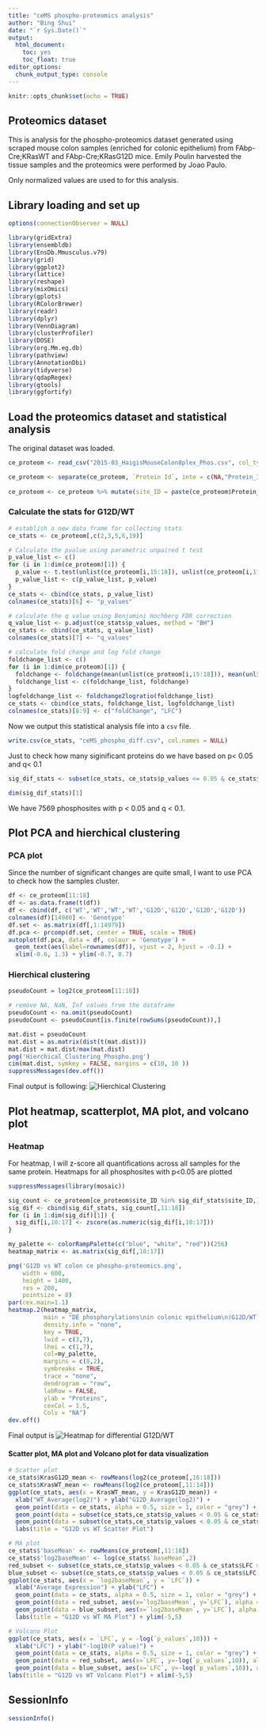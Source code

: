```yaml
---
title: "ceMS phospho-proteomics analysis"
author: "Bing Shui"
date: "`r Sys.Date()`"
output: 
  html_document:
    toc: yes
    toc_float: true
editor_options: 
  chunk_output_type: console
---
```


```r
knitr::opts_chunk$set(echo = TRUE)
```

## Proteomics dataset 
This is analysis for the phospho-proteomics dataset generated using scraped mouse colon samples (enriched for colonic epithelium) from FAbp-Cre;KRasWT and FAbp-Cre;KRasG12D mice. Emily Poulin harvested the tissue samples and the proteomics were performed by Joao Paulo.

Only normalized values are used to for this analysis.

## Library loading and set up
```r
options(connectionObserver = NULL)

library(gridExtra)
library(ensembldb)
library(EnsDb.Mmusculus.v79)
library(grid)
library(ggplot2)
library(lattice)
library(reshape)
library(mixOmics)
library(gplots)
library(RColorBrewer)
library(readr)
library(dplyr)
library(VennDiagram)
library(clusterProfiler)
library(DOSE)
library(org.Mm.eg.db)
library(pathview)
library(AnnotationDbi)
library(tidyverse)
library(qdapRegex)
library(gtools)
library(ggfortify)
```

## Load the proteomics dataset and statistical analysis
The original dataset was loaded.
```r
ce_proteom <- read_csv("2015-03_HaigisMouseColon8plex_Phos.csv", col_types = cols(`Site Position` = "c"))

ce_proteom <- separate(ce_proteom, `Protein Id`, into = c(NA,"Protein_ID",NA), sep = "\\|") 
  
ce_proteom <- ce_proteom %>% mutate(site_ID = paste(ce_proteom$Protein_ID, ce_proteom$`Site Position`, sep = "_"))

```

### Calculate the stats for G12D/WT
```r
# establish a new data frame for collecting stats
ce_stats <- ce_proteom[,c(2,3,5,6,19)] 

# Calculate the pvalue using parametric unpaired t test
p_value_list <- c()
for (i in 1:dim(ce_proteom)[1]) {
  p_value <- t.test(unlist(ce_proteom[i,15:18]), unlist(ce_proteom[i,11:14]), paired = FALSE)$p.value
  p_value_list <- c(p_value_list, p_value)
}
ce_stats <- cbind(ce_stats, p_value_list)
colnames(ce_stats)[6] <- "p_values" 

# calculate the q value using Benjamini Hochberg FDR correction
q_value_list <- p.adjust(ce_stats$p_values, method = "BH")
ce_stats <- cbind(ce_stats, q_value_list)
colnames(ce_stats)[7] <- "q_values"

# calculate fold change and log fold change
foldchange_list <- c()
for (i in 1:dim(ce_proteom)[1]) {
  foldchange <- foldchange(mean(unlist(ce_proteom[i,15:18])), mean(unlist(ce_proteom[i,11:14])))
  foldchange_list <- c(foldchange_list, foldchange)
}
logfoldchange_list <- foldchange2logratio(foldchange_list)
ce_stats <- cbind(ce_stats, foldchange_list, logfoldchange_list)
colnames(ce_stats)[8:9] <- c("foldChange", "LFC")
```

Now we output this statistical analysis file into a `csv` file.
```r
write.csv(ce_stats, "ceMS_phospho_diff.csv", col.names = NULL)
```

Just to check how many siginificant proteins do we have based on p< 0.05 and q< 0.1
```r
sig_dif_stats <- subset(ce_stats, ce_stats$p_values <= 0.05 & ce_stats$q_values <= 0.1)

dim(sig_dif_stats)[1]
```

We have 7569 phosphosites with p < 0.05 and q < 0.1.

## Plot PCA and hierchical clustering
### PCA plot
Since the number of significant changes are quite small, I want to use PCA to check how the samples cluster.
```r
df <- ce_proteom[11:18]
df <- as.data.frame(t(df))
df <- cbind(df, c('WT','WT','WT','WT','G12D','G12D','G12D','G12D'))
colnames(df)[14980] <- 'Genotype'
df.set <- as.matrix(df[,1:14979])
df.pca <- prcomp(df.set, center = TRUE, scale = TRUE)
autoplot(df.pca, data = df, colour = 'Genotype') +
  geom_text(aes(label=rownames(df)), vjust = 2, hjust = -0.1) +
  xlim(-0.6, 1.3) + ylim(-0.7, 0.7)
```

### Hierchical clustering
```r
pseudoCount = log2(ce_proteom[11:18])

# remove NA, NaN, Inf values from the dataframe
pseudoCount <- na.omit(pseudoCount)
pseudoCount <- pseudoCount[is.finite(rowSums(pseudoCount)),]

mat.dist = pseudoCount
mat.dist = as.matrix(dist(t(mat.dist)))
mat.dist = mat.dist/max(mat.dist)
png('Hierchical_Clustering_Phospho.png')
cim(mat.dist, symkey = FALSE, margins = c(10, 10 ))
suppressMessages(dev.off())
```
Final output is following:
![Hierchical Clustering](Hierchical_Clustering_Phospho.png)

## Plot heatmap, scatterplot, MA plot, and volcano plot
### Heatmap
For heatmap, I will z-score all quantifications across all samples for the same protein. Heatmaps for all phosphosites with p<0.05 are plotted
```r
suppressMessages(library(mosaic))

sig_count <- ce_proteom[ce_proteom$site_ID %in% sig_dif_stats$site_ID,]
sig_dif <- cbind(sig_dif_stats, sig_count[,11:18])
for (i in 1:dim(sig_dif)[1]) {
  sig_dif[i,10:17] <- zscore(as.numeric(sig_dif[i,10:17]))
}

my_palette <- colorRampPalette(c("blue", "white", "red"))(256)
heatmap_matrix <- as.matrix(sig_dif[,10:17])

png('G12D vs WT colon ce phospho-proteomics.png',
    width = 600,
    height = 1400,
    res = 200,
    pointsize = 8)
par(cex.main=1.1)
heatmap.2(heatmap_matrix,
          main = "DE phosphorylations\nin colonic epithelium\n(G12D/WT) p < 0.05",
          density.info = "none",
          key = TRUE,
          lwid = c(3,7),
          lhei = c(1,7),
          col=my_palette,
          margins = c(8,2),
          symbreaks = TRUE,
          trace = "none",
          dendrogram = "row",
          labRow = FALSE,
          ylab = "Proteins",
          cexCol = 1.5,
          Colv = "NA")
dev.off()
```
Final output is ![Heatmap for differential G12D/WT](G12D vs WT colon ce phospho-proteomics.png)

#### Scatter plot, MA plot and Volcano plot for data visualization
```r
# Scatter plot
ce_stats$KrasG12D_mean <- rowMeans(log2(ce_proteom[,16:18]))
ce_stats$KrasWT_mean <- rowMeans(log2(ce_proteom[,11:14]))
ggplot(ce_stats, aes(x = KrasWT_mean, y = KrasG12D_mean)) +
  xlab("WT_Average(log2)") + ylab("G12D_Average(log2)") + 
  geom_point(data = ce_stats, alpha = 0.5, size = 1, color = "grey") +
  geom_point(data = subset(ce_stats,ce_stats$p_values < 0.05 & ce_stats$LFC > 0), alpha = 0.5, size = 1, color = "red") +
  geom_point(data = subset(ce_stats,ce_stats$p_values < 0.05 & ce_stats$LFC < 0), alpha = 0.5, size = 1, color = "blue") +
  labs(title = "G12D vs WT Scatter Plot")

# MA plot
ce_stats$'baseMean' <- rowMeans(ce_proteom[,11:18])
ce_stats$'log2baseMean' <- log(ce_stats$`baseMean`,2)
red_subset <- subset(ce_stats,ce_stats$p_values < 0.05 & ce_stats$LFC > 0)
blue_subset <- subset(ce_stats,ce_stats$p_values < 0.05 & ce_stats$LFC < 0)
ggplot(ce_stats, aes(x = `log2baseMean`, y = `LFC`)) +
  xlab("Average Expression") + ylab("LFC") +
  geom_point(data = ce_stats, alpha = 0.5, size = 1, color = "grey") +
  geom_point(data = red_subset, aes(x=`log2baseMean`, y=`LFC`), alpha = 0.5, size = 1, color = "red") +
  geom_point(data = blue_subset, aes(x=`log2baseMean`, y=`LFC`), alpha = 0.5, size = 1, color = "blue") +
  labs(title = "G12D vs WT MA Plot") + ylim(-5,5)

# Volcano Plot
ggplot(ce_stats, aes(x = `LFC`, y = -log(`p_values`,10))) +
  xlab("LFC") + ylab("-log10(P value)") + 
  geom_point(data = ce_stats, alpha = 0.5, size = 1, color = "grey") +
  geom_point(data = red_subset, aes(x=`LFC`, y=-log(`p_values`,10)), alpha = 0.5, size = 1, color = "red") +
  geom_point(data = blue_subset, aes(x=`LFC`, y=-log(`p_values`,10)), alpha = 0.5, size = 1, color = "blue") +
labs(title = "G12D vs WT Volcano Plot") + xlim(-5,5)
```

## SessionInfo
```r
sessionInfo()
```
